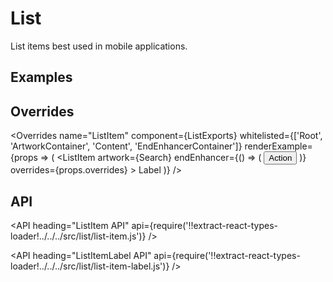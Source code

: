 <!--
Copyright (c) 2018-2019 Uber Technologies, Inc.

This source code is licensed under the MIT license found in the
LICENSE file in the root directory of this source tree.
-->





# List

List items best used in mobile applications.

## Examples

<Example title="Basic usage" path="list/basic.js">
  <Basic />
</Example>

<Example title="Artwork sizes" path="list/artwork-sizes.js">
  <ArtworkSizes />
</Example>

<Example title="End enhancers" path="list/enhancers.js">
  <Enhancers />
</Example>

<Example title="Sublist" path="list/sublist.js">
  <Sublist />
</Example>

## Overrides

<Overrides
  name="ListItem"
  component={ListExports}
  whitelisted={['Root', 'ArtworkContainer', 'Content', 'EndEnhancerContainer']}
  renderExample={props => (
    <ListItem
      artwork={Search}
      endEnhancer={() => (
        <Button size="compact" kind="secondary" shape="pill">
          Action
        </Button>
      )}
      overrides={props.overrides}
    >
      <ListItemLabel>Label</ListItemLabel>
    </ListItem>
  )}
/>

## API

<API
  heading="ListItem API"
  api={require('!!extract-react-types-loader!../../../src/list/list-item.js')}
/>

<API
  heading="ListItemLabel API"
  api={require('!!extract-react-types-loader!../../../src/list/list-item-label.js')}
/>

<Exports component={ListExports} title="List exports" path="baseui/list" />
